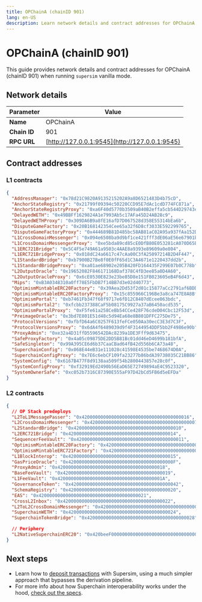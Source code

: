 ```yaml
---
title: OPChainA (chainID 901)
lang: en-US
description: Learn network details and contract addresses for OPChainA (chainID 901).
---
```



# OPChainA (chainID 901)

This guide provides network details and contract addresses for OPChainA (chainID 901) when running `supersim` vanilla mode.

## Network details

| **Parameter** | **Value**                                      |
| ------------- | ---------------------------------------------- |
| **Name**      | OPChainA                                       |
| **Chain ID**  | 901                                            |
| **RPC URL**   | [http://127.0.0.1:9545](http://127.0.0.1:9545) |

## Contract addresses

### L1 contracts

```json
{
  "AddressManager": "0x78d21C9820A9135215202A9a8D6521483D4b75cD",
  "AnchorStateRegistry": "0x21799f09394c50220CCD95E7dAc1cdD774FC871a",
  "AnchorStateRegistryProxy": "0xa6F40d5770b3509aB40B2effa5cb544D29743ec7",
  "DelayedWETH": "0x49BBFf1629824A1e7993Ab5c17AFa45D24AB28c9",
  "DelayedWETHProxy": "0x309DA6B9a8fE16afD7D067528d358E55314bEa6b",
  "DisputeGameFactory": "0x20B168142354Cee65a32f6D8cf3033E592299765",
  "DisputeGameFactoryProxy": "0x444689B81D485bc58AB81aC02A95a937fAa152D7",
  "L1CrossDomainMessenger": "0x094e6508ba9d9bf1ce421fff3dE06aE56e67901b",
  "L1CrossDomainMessengerProxy": "0xe5bda89cd85cE0DfB80E053281cA070D65B738e6",
  "L1ERC721Bridge": "0x5C4F5e749A61a9503c4AAE8a9393e89609a0e804",
  "L1ERC721BridgeProxy": "0x018dC24a6617c47cAa00C3fA25097214B2D4F447",
  "L1StandardBridge": "0xb7900B27Be8f0E0fF65d1C3A4671e1220437dd2b",
  "L1StandardBridgeProxy": "0xa01ae68902e205B420FD164435F299E07b0C778b",
  "L2OutputOracle": "0x19652082F846171168Daf378C4fD3ee85a0D4A60",
  "L2OutputOracleProxy": "0x6cE0530E823e23be85D8e151FB023605eB4F6d43",
  "Mips": "0xB3A0348310a0ff78E5FbDB7f14BB7d3e02d40773",
  "OptimismMintableERC20Factory": "0x39Aea2Dd53f2d01c15877aCc2791af6BDD7aD567",
  "OptimismMintableERC20FactoryProxy": "0x15c855966C196Be3a8ca747E8A8Bf40928d4741f",
  "OptimismPortal": "0xb7461Fb347f68f9717e6fD12C8407dEcee063bdc",
  "OptimismPortal2": "0xfcbb237388CaF5b08175C9927a37aB6450acd535",
  "OptimismPortalProxy": "0xF5fe61a258CeBb54CCe428F76cdeD04Cbc12F53d",
  "PreimageOracle": "0x3bd7E801E51d48c5d94Ea68e8B801DFFC275De75",
  "ProtocolVersions": "0xfbfD64a6C0257F613feFCe050Aa30ecC3E3d7C3F",
  "ProtocolVersionsProxy": "0x6dA4f6489039d9f4F3144954DDF5bb2F4986e90b",
  "ProxyAdmin": "0xe32a4D31ffD5596542DAc8239a1DE3Fff9d63475",
  "SafeProxyFactory": "0x4a05c09875DE2DD5B81Bc01dd46eD4699b181bfA",
  "SafeSingleton": "0x99A395CE6d6b37CaaCBad64fB42d556b6CA73a48",
  "SuperchainConfig": "0x068E44eB31e111028c41598E4535be7468674D0A",
  "SuperchainConfigProxy": "0x7E6c6ebCF109fa23277b86bdA39738035C21BB86",
  "SystemConfig": "0x6167B477F8d9138aa509f54b2800443857e28c0f",
  "SystemConfigProxy": "0xf32919Ed2490b56EaD65E72749894aE4C9523320",
  "SystemOwnerSafe": "0xc052b7316C87390E555aF97D42bCd5FB6d5eEFDa"
}
```

### L2 contracts

```json
{
  // OP Stack predeploys
  "L2ToL1MessagePasser": "0x4200000000000000000000000000000000000016",
  "L2CrossDomainMessenger": "0x4200000000000000000000000000000000000007",
  "L2StandardBridge": "0x4200000000000000000000000000000000000010",
  "L2ERC721Bridge": "0x4200000000000000000000000000000000000014",
  "SequencerFeeVault": "0x4200000000000000000000000000000000000011",
  "OptimismMintableERC20Factory": "0x4200000000000000000000000000000000000012",
  "OptimismMintableERC721Factory": "0x4200000000000000000000000000000000000017",
  "L1BlockInterop": "0x4200000000000000000000000000000000000015",
  "GasPriceOracle": "0x420000000000000000000000000000000000000F",
  "ProxyAdmin": "0x4200000000000000000000000000000000000018",
  "BaseFeeVault": "0x4200000000000000000000000000000000000019",
  "L1FeeVault": "0x420000000000000000000000000000000000001A",
  "GovernanceToken": "0x4200000000000000000000000000000000000042",
  "SchemaRegistry": "0x4200000000000000000000000000000000000020",
  "EAS": "0x4200000000000000000000000000000000000021",
  "CrossL2Inbox": "0x4200000000000000000000000000000000000022",
  "L2ToL2CrossDomainMessenger": "0x4200000000000000000000000000000000000023",
  "SuperchainWETH": "0x4200000000000000000000000000000000000024",
  "SuperchainTokenBridge": "0x4200000000000000000000000000000000000028",

  // Periphery
  "L2NativeSuperchainERC20": "0x420beeF000000000000000000000000000000001"
}
```

## Next steps

*   Learn how to [deposit transactions](/app-developers/tutorials/supersim/deposit-transactions) with Supersim, using a much simpler approach that bypasses the derivation pipeline.
*   For more info about how Superchain interoperability works under the hood, [check out the specs](https://specs.optimism.io/interop/overview.html).
